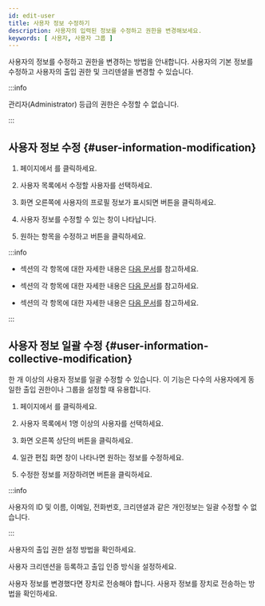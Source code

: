 ```yaml
---
id: edit-user
title: 사용자 정보 수정하기
description: 사용자의 입력된 정보를 수정하고 권한을 변경해보세요.
keywords: [ 사용자, 사용자 그룹 ]
---
```


사용자의 정보를 수정하고 권한을 변경하는 방법을 안내합니다. 사용자의 기본 정보를 수정하고 사용자의 출입 권한 및 크리덴셜을 변경할 수 있습니다.

:::info

관리자(Administrator) 등급의 권한은 수정할 수 없습니다.

:::

## 사용자 정보 수정 {#user-information-modification}

1. <Cmd sid='common.header.launcher' /> 페이지에서 <Cmd sid='common.header.user' />를 클릭하세요. 

1. 사용자 목록에서 수정할 사용자를 선택하세요.

1. 화면 오른쪽에 사용자의 프로필 정보가 표시되면 <Cmd sid='common.more' /> 버튼을 클릭하세요.

1. 사용자 정보를 수정할 수 있는 창이 나타납니다.

1. 원하는 항목을 수정하고 <Cmd sid='common.save' /> 버튼을 클릭하세요.

:::info

* <Cmd sid='team.user.information' /> 섹션의 각 항목에 대한 자세한 내용은 [다음 문서](add-user#information)를 참고하세요.

* <Cmd sid='team.user.permission.title' /> 섹션의 각 항목에 대한 자세한 내용은 [다음 문서](add-user#permission)를 참고하세요.

* <Cmd sid='team.user.credential.title' /> 섹션의 각 항목에 대한 자세한 내용은 [다음 문서](add-user#credential)를 참고하세요.

:::

## 사용자 정보 일괄 수정 {#user-information-collective-modification}

한 개 이상의 사용자 정보를 일괄 수정할 수 있습니다. 이 기능은 다수의 사용자에게 동일한 출입 권한이나 그룹을 설정할 때 유용합니다.

1. <Cmd sid='common.header.launcher' /> 페이지에서 <Cmd sid='common.header.user' />를 클릭하세요. 

1. 사용자 목록에서 1명 이상의 사용자를 선택하세요.

1. 화면 오른쪽 상단의 <Cmd sid='common.batchEdit' /> 버튼을 클릭하세요.

1. 일관 편집 화면 창이 나타나면 원하는 정보를 수정하세요.

1. 수정한 정보를 저장하려면 <Cmd sid='common.save' /> 버튼을 클릭하세요.

:::info

사용자의 ID 및 이름, 이메일, 전화번호, 크리덴셜과 같은 개인정보는 일괄 수정할 수 없습니다.

:::

<NextStep>
<NextItem to='set-permission'>

사용자의 출입 권한 설정 방법을 확인하세요.

</NextItem>
<NextItem to='enroll-credential'>

사용자 크리덴션을 등록하고 출입 인증 방식을 설정하세요.

</NextItem>
<NextItem to='user-info-with-device'>

사용자 정보를 변경했다면 장치로 전송해야 합니다. 사용자 정보를 장치로 전송하는 방법을 확인하세요.

</NextItem>
</NextStep>